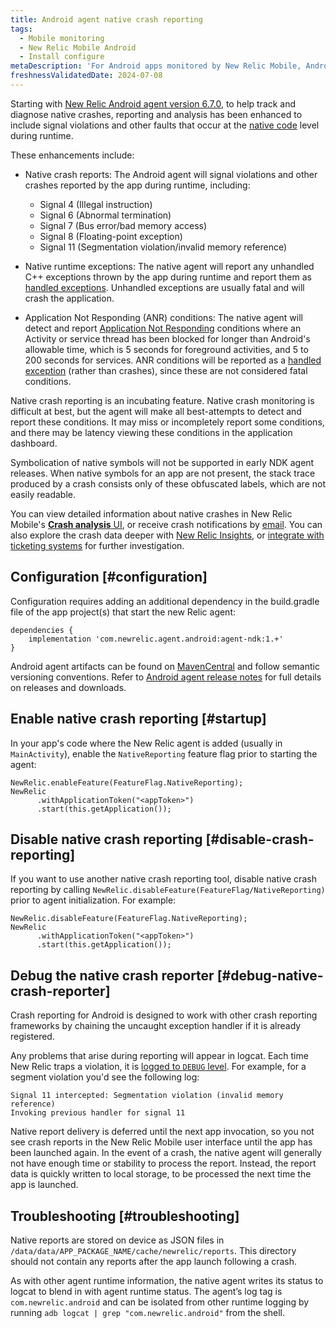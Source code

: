 ```yaml
---
title: Android agent native crash reporting
tags:
  - Mobile monitoring
  - New Relic Mobile Android
  - Install configure
metaDescription: 'For Android apps monitored by New Relic Mobile, Android native crash, exception and ANR conditions are reported.'
freshnessValidatedDate: 2024-07-08
---
```


Starting with [New Relic Android agent version 6.7.0](https://docs.newrelic.com/docs/release-notes/mobile-release-notes/android-release-notes/android-670), to help track and diagnose native crashes, reporting and analysis has been enhanced to include signal violations and other faults that occur at the [native code](https://developer.android.com/ndk/guides) level during runtime.

These enhancements include:

* Native crash reports: The Android agent will signal violations and other crashes reported by the app during runtime, including:
  * Signal 4 (Illegal instruction)
  * Signal 6 (Abnormal termination)
  * Signal 7 (Bus error/bad memory access)
  * Signal 8 (Floating-point exception)
  * Signal 11 (Segmentation violation/invalid memory reference)

* Native runtime exceptions: The native agent will report any unhandled C++ exceptions thrown by the app during runtime and report them as [handled exceptions](/docs/mobile-monitoring/mobile-monitoring-ui/crashes/introduction-mobile-handled-exceptions/). Unhandled exceptions are usually fatal and will crash the application.

* Application Not Responding (ANR) conditions: The native agent will detect and report [Application Not Responding](https://developer.android.com/topic/performance/vitals/anr) conditions where an Activity or service thread has been blocked for longer than Android's allowable time, which is 5 seconds for foreground activities, and 5 to 200 seconds for services. ANR conditions will be reported as a [handled exception](/docs/mobile-monitoring/mobile-monitoring-ui/crashes/introduction-mobile-handled-exceptions/) (rather than crashes), since these are not considered fatal conditions.

<Callout variant="important">
Native crash reporting is an incubating feature. Native crash monitoring is difficult at best, but the agent will make all best-attempts to detect and report these conditions. It may miss or incompletely report some conditions, and there may be latency viewing these conditions in the application dashboard.

Symbolication of native symbols will not be supported in early NDK agent releases. When native symbols for an app are not present, the stack trace produced by a crash consists only of these obfuscated labels, which are not easily readable.
</Callout>

You can view detailed information about native crashes in New Relic Mobile's [**Crash analysis** UI](/docs/mobile-monitoring/mobile-monitoring-ui/crashes/crash-analysis-group-filter-your-crashes), or receive crash notifications by [email](/docs/mobile-monitoring/mobile-monitoring-ui/crashes/receive-crash-notifications-email). You can also explore the crash data deeper with [New Relic Insights](/docs/mobile-monitoring/mobile-monitoring-ui/crashes/crash-analysis-group-filter-your-crashes#insights), or [integrate with ticketing systems](/docs/mobile-monitoring/mobile-monitoring-ui/crashes/file-tickets-mobile-app-crashes) for further investigation.


## Configuration [#configuration]

Configuration requires adding an additional dependency in the build.gradle file of the app project(s) that start the new Relic agent:

```
dependencies {
    implementation 'com.newrelic.agent.android:agent-ndk:1.+'
}
```

Android agent artifacts can be found on [MavenCentral](https://search.maven.org/search?q=g:com.newrelic.agent.android%20AND%20a:agent-ndk) and follow semantic versioning conventions. Refer to [Android agent release notes](/docs/release-notes/mobile-release-notes/android-release-notes/) for full details on releases and downloads.

## Enable native crash reporting [#startup]

In your app's code where the New Relic agent is added (usually in `MainActivity`), enable the `NativeReporting` feature flag prior to starting the agent:

```
NewRelic.enableFeature(FeatureFlag.NativeReporting);
NewRelic
      .withApplicationToken("<appToken>")
      .start(this.getApplication());
```


## Disable native crash reporting [#disable-crash-reporting]

If you want to use another native crash reporting tool, disable native crash reporting by calling `NewRelic.disableFeature(FeatureFlag/NativeReporting)` prior to agent initialization. For example:

```
NewRelic.disableFeature(FeatureFlag.NativeReporting);
NewRelic
      .withApplicationToken("<appToken>")
      .start(this.getApplication());
```

## Debug the native crash reporter [#debug-native-crash-reporter]

Crash reporting for Android is designed to work with other crash reporting frameworks by chaining the uncaught exception handler if it is already registered.

Any problems that arise during reporting will appear in logcat. Each time New Relic traps a violation, it is [logged to `DEBUG` level](/docs/mobile-monitoring/new-relic-mobile-android/api-guides/android-agent-configuration-feature-flags#logging). For example, for a segment violation you'd see the following log:

```
Signal 11 intercepted: Segmentation violation (invalid memory reference)
Invoking previous handler for signal 11
```

Native report delivery is deferred until the next app invocation, so you not see crash reports in the New Relic Mobile user interface until the app has been launched again. In the event of a crash, the native agent will generally not have enough time or stability to process the report. Instead, the report data is quickly written to local storage, to be processed the next time the app is launched. 


## Troubleshooting [#troubleshooting]

Native reports are stored on device as JSON files in `/data/data/APP_PACKAGE_NAME/cache/newrelic/reports`. This directory should not contain any reports after the app launch following a crash.

As with other agent runtime information, the native agent writes its status to logcat to blend in with agent runtime status. The agent’s log tag is `com.newrelic.android` and can be isolated from other runtime logging by running `adb logcat | grep "com.newrelic.android"` from the shell.

